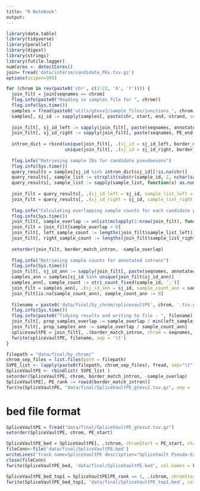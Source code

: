 ```yaml
---
title: "R Notebook"
output: 
---
```


```r
library(data.table)
library(tidyverse)
library(parallel)
library(digest)
library(stringi)
library(futile.logger)
numCores <- detectCores()
join= fread('data/interim/candidate_PEs.tsv.gz')
options(scipen=999)
```

```r
for (chrom in rev(paste0('chr', c(1:22, 'X', 'Y')))) {
  join_filt = join[seqnames == chrom]
  flog.info(paste0("Reading in samples file for ", chrom))
  flog.info(Sys.time())
  samples = fread(paste0('utils/gtexv2/sample_files/junctions_', chrom, '_gtexv2_samples.tsv.gz'), col.names = c('chr', 'start', 'end', 'strand', 'sample_id'))
  samples[, sj_id := sapply(samples[, paste(chr, start, end, strand, sep = ':')], digest, algo = "md5") ]
  
  join_filt[, sj_id_left := sapply(join_filt[, paste(seqnames, annotated_start, PE_start, strand, sep = ':')], digest, algo = "md5")]
  join_filt[, sj_id_right := sapply(join_filt[, paste(seqnames, PE_end, annotated_end, strand, sep = ':')], digest, algo = "md5")]
  
  intron_dict = rbind(unique(join_filt[, .(sj_id = sj_id_left, border_match_intron)]), 
                      unique(join_filt[, .(sj_id = sj_id_right, border_match_intron)]))
  
  flog.info("Retrieving sample IDs for candidate pseudoexons")
  flog.info(Sys.time())
  query_results = samples[sj_id %in% intron_dict$sj_id][!is.na(chr)]
  query_results[, sample_list := strsplit(substr(sample_id, 2, nchar(sample_id)), ",")]
  query_results[, sample_list := sapply(sample_list, function(x) as.numeric(gsub(':.*$', '',x)))]
  
  join_filt = query_results[, .(sj_id_left = sj_id, sample_list_left = sample_list)][join_filt, on = .(sj_id_left)]
  join_filt = query_results[, .(sj_id_right = sj_id, sample_list_right = sample_list)][join_filt, on = .(sj_id_right)]
  
  flog.info("Calculating overlapping sample counts for each candidate pseudoexon")
  flog.info(Sys.time())
  join_filt[, sample_overlap := unlist(mclapply(1:nrow(join_filt), function(x) {length(intersect(sample_list_left[[x]], sample_list_right[[x]]))}, mc.cores = numCores))]
  join_filt = join_filt[sample_overlap > 0]
  join_filt[, left_sample_count := lengths(join_filt$sample_list_left)]
  join_filt[, right_sample_count := lengths(join_filt$sample_list_right)]
  
  setorder(join_filt, border_match_intron, -sample_overlap)
  
  flog.info("Retrieving sample counts for annotated introns")
  flog.info(Sys.time())
  join_filt[, sj_id_ann := sapply(join_filt[, paste(seqnames, annotated_start, annotated_end, strand, sep = ':')], digest, algo = "md5")]
  samples_ann = samples[sj_id %in% unique(join_filt$sj_id_ann)]
  samples_ann[, sample_count := stri_count_fixed(sample_id, ',')]
  join_filt = samples_ann[, .(sj_id_ann = sj_id, sample_count_ann = sample_count)][join_filt, on = .(sj_id_ann)]
  join_filt[is.na(sample_count_ann), sample_count_ann := 0]
  
  filename = paste0('data/final/by_chrom/splicevaultPE', chrom, '.tsv.gz')
  flog.info(Sys.time())
  flog.info(paste0("Tidying results and writing to file - ", filename))
  join_filt[, prop_samples_overlap := sample_overlap / min(left_sample_count, right_sample_count), by = 1:nrow(join_filt)]
  join_filt[, prop_samples_ann := sample_overlap / sample_count_ann]
  splicevaultPE = join_filt[, .(border_match_intron, chrom = seqnames, strand, annotated_start, annotated_end, PE_start, PE_end, PE_length, sample_overlap, prop_samples_overlap, sample_count_ann, prop_samples_ann)]
  fwrite(splicevaultPE, filename, sep = '\t')
}
```

```r
filepath = "data/final/by_chrom/"
chrom_sep_files = list.files(path = filepath)
SVPE_list <- lapply(paste0(filepath, chrom_sep_files), fread, sep="\t")
SpliceVaultPE <- rbindlist( SVPE_list )
setorder(SpliceVaultPE, chrom, border_match_intron, -sample_overlap)
SpliceVaultPE[, PE_rank := rowid(border_match_intron)]
fwrite(SpliceVaultPE, "data/final/SpliceVaultPE_gtexv2.tsv.gz", sep = '\t')                        
```


# bed file format

```r
SpliceVaultPE = fread("data/final/SpliceVaultPE_gtexv2.tsv.gz")
setorder(SpliceVaultPE, chrom, PE_start)

SpliceVaultPE_bed = SpliceVaultPE[, .(chrom, chromStart = PE_start, chromEnd = PE_end - 1, name = paste0(border_match_intron, '_rank_', PE_rank), score = as.integer(1000*(1/PE_rank)), strand)]
fileConn<-file('data/final/SpliceVaultPE.bed')
writeLines('track name=SpliceVaultPE description="SpliceVault Pseudo-Exons" useScore=1', fileConn)
close(fileConn)
fwrite(SpliceVaultPE_bed, 'data/final/SpliceVaultPE.bed', col.names = FALSE, sep = '\t', append = TRUE)

SpliceVaultPE_bed_top1 = SpliceVaultPE[PE_rank == 1, .(chrom, chromStart = PE_start, chromEnd = PE_end - 1, name = paste0(border_match_intron, '_rank_', PE_rank), strand)]
fwrite(SpliceVaultPE_bed_top1, 'data/final/SpliceVaultPE_top1.bed', col.names = FALSE, sep = '\t', append = TRUE)

```




